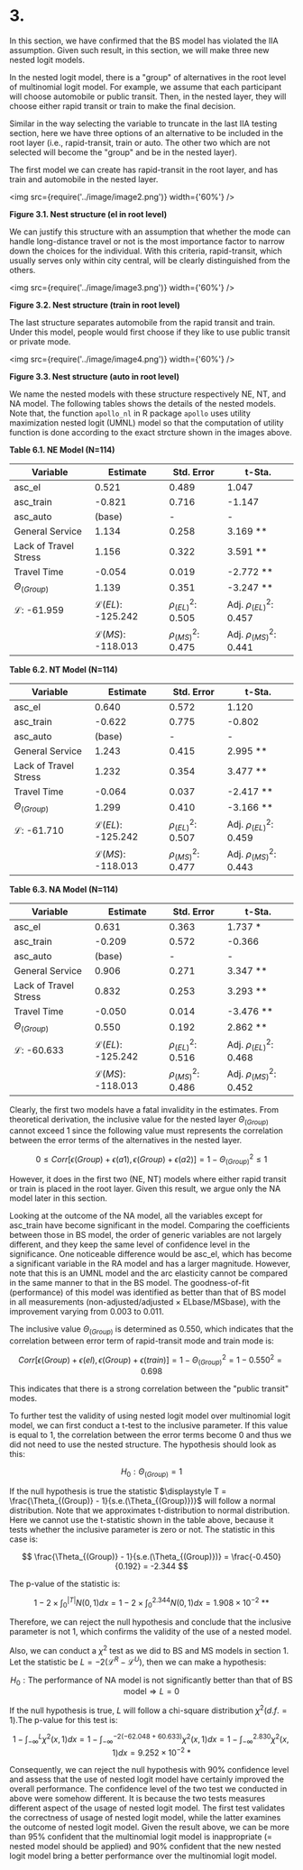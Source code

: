 # 3.

In this section, we have confirmed that the BS model has violated the IIA assumption. Given such result, in this section, we will make three new nested logit models.

In the nested logit model, there is a "group" of alternatives in the root level of multinomial logit model. For example, we assume that each participant will choose automobile or public transit. Then, in the nested layer, they will choose either rapid transit or train to make the final decision.

Similar in the way selecting the variable to truncate in the last IIA testing section, here we have three options of an alternative to be included in the root layer (i.e., rapid-transit, train or auto. The other two which are not selected will become the "group" and be in the nested layer).

The first model we can create has rapid-transit in the root layer, and has train and automobile in the nested layer.

<img src={require('../image/image2.png')} width={'60%'} />

**Figure 3.1. Nest structure (el in root level)**

We can justify this structure with an assumption that whether the mode can handle long-distance travel or not is the most importance factor to narrow down the choices for the individual. With this criteria, rapid-transit, which usually serves only within city central, will be clearly distinguished from the others.

<img src={require('../image/image3.png')} width={'60%'} />

**Figure 3.2. Nest structure (train in root level)**

The last structure separates automobile from the rapid transit and train. Under this model, people would first choose if they like to use public transit or private mode.

<img src={require('../image/image4.png')} width={'60%'} />

**Figure 3.3. Nest structure (auto in root level)**

We name the nested models with these structure respectively NE, NT, and NA model. The following tables shows the details of the nested models. Note that, the function `apollo_nl` in R package `apollo` uses utility maximization nested logit (UMNL) model so that the computation of utility function is done according to the exact strcture shown in the images above.

**Table 6.1. NE Model (N=114)**

| Variable               | Estimate                    | Std. Error             | t-Sta.                      |
| ---------------------- | --------------------------- | ---------------------- | --------------------------- |
| asc_el                 | 0.521                       | 0.489                  | 1.047                       |
| asc_train              | -0.821                      | 0.716                  | -1.147                      |
| asc_auto               | (base)                      | -                      | -                           |
| General Service        | 1.134                       | 0.258                  | 3.169 \*\*                  |
| Lack of Travel Stress  | 1.156                       | 0.322                  | 3.591 \*\*                  |
| Travel Time            | -0.054                      | 0.019                  | -2.772 \*\*                 |
| $\Theta_{(Group)}$     | 1.139                       | 0.351                  | -3.247 \*\*                 |
| $\mathcal{L}$: -61.959 | $\mathcal{L}(EL)$: -125.242 | $\rho^2_{(EL)}$: 0.505 | Adj. $\rho^2_{(EL)}$: 0.457 |
|                        | $\mathcal{L}(MS)$: -118.013 | $\rho^2_{(MS)}$: 0.475 | Adj. $\rho^2_{(MS)}$: 0.441 |

**Table 6.2. NT Model (N=114)**

| Variable               | Estimate                    | Std. Error             | t-Sta.                      |
| ---------------------- | --------------------------- | ---------------------- | --------------------------- |
| asc_el                 | 0.640                       | 0.572                  | 1.120                       |
| asc_train              | -0.622                      | 0.775                  | -0.802                      |
| asc_auto               | (base)                      | -                      | -                           |
| General Service        | 1.243                       | 0.415                  | 2.995 \*\*                  |
| Lack of Travel Stress  | 1.232                       | 0.354                  | 3.477 \*\*                  |
| Travel Time            | -0.064                      | 0.037                  | -2.417 \*\*                 |
| $\Theta_{(Group)}$     | 1.299                       | 0.410                  | -3.166 \*\*                 |
| $\mathcal{L}$: -61.710 | $\mathcal{L}(EL)$: -125.242 | $\rho^2_{(EL)}$: 0.507 | Adj. $\rho^2_{(EL)}$: 0.459 |
|                        | $\mathcal{L}(MS)$: -118.013 | $\rho^2_{(MS)}$: 0.477 | Adj. $\rho^2_{(MS)}$: 0.443 |

**Table 6.3. NA Model (N=114)**

| Variable               | Estimate                    | Std. Error             | t-Sta.                      |
| ---------------------- | --------------------------- | ---------------------- | --------------------------- |
| asc_el                 | 0.631                       | 0.363                  | 1.737 \*                    |
| asc_train              | -0.209                      | 0.572                  | -0.366                      |
| asc_auto               | (base)                      | -                      | -                           |
| General Service        | 0.906                       | 0.271                  | 3.347 \*\*                  |
| Lack of Travel Stress  | 0.832                       | 0.253                  | 3.293 \*\*                  |
| Travel Time            | -0.050                      | 0.014                  | -3.476 \*\*                 |
| $\Theta_{(Group)}$     | 0.550                       | 0.192                  | 2.862 \*\*                  |
| $\mathcal{L}$: -60.633 | $\mathcal{L}(EL)$: -125.242 | $\rho^2_{(EL)}$: 0.516 | Adj. $\rho^2_{(EL)}$: 0.468 |
|                        | $\mathcal{L}(MS)$: -118.013 | $\rho^2_{(MS)}$: 0.486 | Adj. $\rho^2_{(MS)}$: 0.452 |

Clearly, the first two models have a fatal invalidity in the estimates. From theoretical derivation, the inclusive value for the nested layer $\Theta_{(Group)}$ cannot exceed 1 since the following value must represents the correlation between the error terms of the alternatives in the nested layer.

$$
0 \le Corr[\epsilon(Group) + \epsilon(a1), \epsilon(Group) + \epsilon(a2)] = 1 - \Theta_{(Group)}^2 \le 1
$$

However, it does in the first two (NE, NT) models where either rapid transit or train is placed in the root layer. Given this result, we argue only the NA model later in this section.

Looking at the outcome of the NA model, all the variables except for asc_train have become significant in the model. Comparing the coefficients between those in BS model, the order of generic variables are not largely different, and they keep the same level of confidence level in the significance. One noticeable difference would be asc_el, which has become a significant variable in the RA model and has a larger magnitude. However, note that this is an UMNL model and the arc elasticity cannot be compared in the same manner to that in the BS model. The goodness-of-fit (performance) of this model was identified as better than that of BS model in all measurements (non-adjusted/adjusted $\times$ ELbase/MSbase), with the improvement varying from 0.003 to 0.011.

The inclusive value $\Theta_{(Group)}$ is determined as 0.550, which indicates that the correlation between error term of rapid-transit mode and train mode is:

$$
Corr[\epsilon(Group) + \epsilon(el), \epsilon(Group) + \epsilon(train)] = 1 - \Theta_{(Group)}^2 = 1 - 0.550^2 = 0.698
$$

This indicates that there is a strong correlation between the "public transit" modes.

To further test the validity of using nested logit model over multinomial logit model, we can first conduct a t-test to the inclusive parameter. If this value is equal to 1, the correlation between the error terms become 0 and thus we did not need to use the nested structure. The hypothesis should look as this:

$$
H_0: \Theta_{(Group)} = 1
$$

If the null hypothesis is true the statistic $\displaystyle T = \frac{\Theta_{(Group)} - 1}{s.e.(\Theta_{(Group)})}$ will follow a normal distribution. Note that we approximates t-distribution to normal distribution. Here we cannot use the t-statistic shown in the table above, because it tests whether the inclusive parameter is zero or not. The statistic in this case is:

$$
\frac{\Theta_{(Group)} - 1}{s.e.(\Theta_{(Group)})} = \frac{-0.450}{0.192} = -2.344
$$

The p-value of the statistic is:

$$
1 - 2 \times \int_{0}^{|T|} N(0,1) dx = 1 - 2 \times \int_{0}^{2.344} N(0,1) dx = 1.908 \times 10^{-2} \text{ **}
$$

Therefore, we can reject the null hypothesis and conclude that the inclusive parameter is not 1, which confirms the validity of the use of a nested model.

Also, we can conduct a $\chi^2$ test as we did to BS and MS models in section 1. Let the statistic be $L = -2(\mathcal{L}^R - \mathcal{L}^U)$, then we can make a hypothesis:

$$
H_0: \text{The performance of NA model is not significantly better than that of BS model} \Rightarrow L=0
$$

If the null hypothesis is true, $L$ will follow a chi-square distribution $\chi^2(d.f.=1)$.The p-value for this test is:

$$
1 - \int_{-\infty}^{L} \chi^2(x,1) dx = 1 - \int_{-\infty}^{-2(-62.048 + 60.633)} \chi^2(x,1) dx = 1 - \int_{-\infty}^{2.830} \chi^2(x,1) dx = 9.252 \times 10^{-2} \text{ *}
$$

Consequently, we can reject the null hypothesis with 90% confidence level and assess that the use of nested logit model have certainly improved the overall performance. The confidence level of the two test we conducted in above were somehow different. It is because the two tests measures different aspect of the usage of nested logit model. The first test validates the correctness of usage of nested logit model, while the latter examines the outcome of nested logit model. Given the result above, we can be more than 95% confident that the multinomial logit model is inappropriate (= nested model should be applied) and 90% confident that the new nested logit model bring a better performance over the multinomial logit model.
